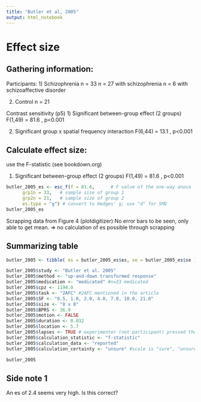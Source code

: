 ```yaml
---
title: "Butler et al, 2005"
output: html_notebook
---
```


# Effect size

## Gathering information:

Participants:
1) Schizophrenia n = 33 
n = 27 with schizophrenia
n = 6 with schizoaffective disorder

2)  Control n = 21

Contrast sensitivity (p5)
1) Significant between-group effect (2 groups)
F(1,49) = 81.6 , p\<0.001

2)  Significant group x spatial frequency interaction
F(6,44) = 13.1 , p\<0.001

## Calculate effect size:

use the F-statistic (see bookdown.org)

1)  Significant between-group effect (2 groups)
F(1,49) = 81.6 , p\<0.001

```r
butler_2005_es <- esc_f(f = 81.6,      # F value of the one-way anova
      grp1n = 33,   # sample size of group 1 
      grp2n = 21,   # sample size of group 2
      es.type = "g") # convert to Hedges' g; use "d" for SMD
butler_2005_es
```

Scrapping data from Figure 4 (plotdigitizer)
No error bars to be seen, only able to get mean. => no calculation of es possible through scrapping

## Summarizing table

```r
butler_2005 <- tibble( es = butler_2005_es$es, se = butler_2005_es$se ) 

butler_2005$study <- "Butler et al. 2005"
butler_2005$method <- "up-and-down transformed response"  
butler_2005$medication <- "medicated" #n=33 medicated
butler_2005$cpz <- 1194.0 
butler_2005$task <- "2AFC" #2AFC mentioned in the article
butler_2005$SF <- "0.5, 1.0, 2.0, 4.0, 7.0, 10.0, 21.0"
butler_2005$size <- "8 x 8" 
butler_2005$BPRS <- 36.9
butler_2005$motion <- FALSE 
butler_2005$duration <- 0.032 
butler_2005$location <- 5.7
butler_2005$lapses <- TRUE # experimenter (not participant) pressed the buttons to indicate whether stimulus on left or right side 
butler_2005$calculation_statistic <- "f-statistic"  
butler_2005$calculation_data <- "reported" 
butler_2005$calculation_certainty <- "unsure" #scale is "sure", "unsure", "very unsure"

butler_2005
```

## Side note 1
An es of 2.4 seems very high. Is this correct?
